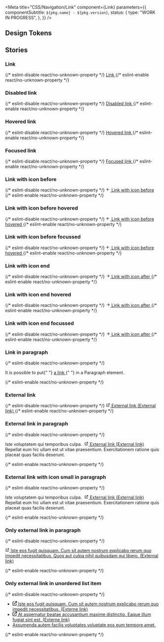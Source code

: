 
<Meta
  title="CSS/Navigation/Link"
  component={Link}
  parameters={{
    componentSubtitle: `${pkg.name} - ${pkg.version}`,
    status: {
      type: "WORK IN PROGRESS",
    },
  }}
/>

<Description markdown={readme} />

## Design Tokens

<DesignTokenDocBlock categoryName="Link" viewType="table" />

## Stories

### Link

<Canvas>
  {/* eslint-disable react/no-unknown-property */}
  <Story name="Link">
    <a href="#example-link" class="denhaag-link">
      <span class="denhaag-link__label">Link</span>
    </a>
  </Story>
  {/* eslint-enable react/no-unknown-property */}
</Canvas>

### Disabled link

<Canvas>
  {/* eslint-disable react/no-unknown-property */}
  <Story name="Disabled Link">
    <a href="#example-link" class="denhaag-link denhaag-link--disabled" tabindex="-1">
      <span class="denhaag-link__label">Disabled link</span>
    </a>
  </Story>
  {/* eslint-enable react/no-unknown-property */}
</Canvas>

### Hovered link

<Canvas>
  {/* eslint-disable react/no-unknown-property */}
  <Story name="Hovered Link">
    <a href="#example-link" class="denhaag-link denhaag-link--hover">
      <span class="denhaag-link__label">Hovered link</span>
    </a>
  </Story>
  {/* eslint-enable react/no-unknown-property */}
</Canvas>

### Focused link

<Canvas>
  {/* eslint-disable react/no-unknown-property */}
  <Story name="Focused Link">
    <a href="#example-link" class="denhaag-link denhaag-link--focus">
      <span class="denhaag-link__label">Focused link</span>
    </a>
  </Story>
  {/* eslint-enable react/no-unknown-property */}
</Canvas>

### Link with icon before

<Canvas>
  {/* eslint-disable react/no-unknown-property */}
  <Story name="Link with icon before">
    <a href="#example-link" tabindex="0" class="denhaag-link denhaag-link--with-icon denhaag-link--with-icon-start">
      <span class="denhaag-link__icon">
        <svg
          width="1em"
          height="1em"
          viewBox="0 0 24 24"
          fill="none"
          xmlns="http://www.w3.org/2000/svg"
          class="denhaag-icon"
          focusable="false"
          aria-hidden="true"
          shape-rendering="auto"
        >
          <path
            d="M11.7071 18.7071C11.3166 19.0976 10.6834 19.0976 10.2929 18.7071L4.29289 12.7071C4.10536 12.5196 4 12.2652 4 12C4 11.7348 4.10536 11.4804 4.29289 11.2929L10.2929 5.29289C10.6834 4.90237 11.3166 4.90237 11.7071 5.29289C12.0976 5.68342 12.0976 6.31658 11.7071 6.70711L7.41421 11L19 11C19.5523 11 20 11.4477 20 12C20 12.5523 19.5523 13 19 13L7.41421 13L11.7071 17.2929C12.0976 17.6834 12.0976 18.3166 11.7071 18.7071Z"
            fill="currentColor"
          ></path>
        </svg>
      </span>
      <span class="denhaag-link__label">Link with icon before</span>
    </a>
  </Story>
  {/* eslint-enable react/no-unknown-property */}
</Canvas>

### Link with icon before hovered

<Canvas>
  {/* eslint-disable react/no-unknown-property */}
  <Story name="Link with icon before hovered">
    <a
      href="#example-link"
      tabindex="0"
      class="denhaag-link denhaag-link--with-icon denhaag-link--with-icon-start denhaag-link--hover"
    >
      <span class="denhaag-link__icon">
        <svg
          width="1em"
          height="1em"
          viewBox="0 0 24 24"
          fill="none"
          xmlns="http://www.w3.org/2000/svg"
          class="denhaag-icon"
          focusable="false"
          aria-hidden="true"
          shape-rendering="auto"
        >
          <path
            d="M11.7071 18.7071C11.3166 19.0976 10.6834 19.0976 10.2929 18.7071L4.29289 12.7071C4.10536 12.5196 4 12.2652 4 12C4 11.7348 4.10536 11.4804 4.29289 11.2929L10.2929 5.29289C10.6834 4.90237 11.3166 4.90237 11.7071 5.29289C12.0976 5.68342 12.0976 6.31658 11.7071 6.70711L7.41421 11L19 11C19.5523 11 20 11.4477 20 12C20 12.5523 19.5523 13 19 13L7.41421 13L11.7071 17.2929C12.0976 17.6834 12.0976 18.3166 11.7071 18.7071Z"
            fill="currentColor"
          ></path>
        </svg>
      </span>
      <span class="denhaag-link__label">Link with icon before hovered</span>
    </a>
  </Story>
  {/* eslint-enable react/no-unknown-property */}
</Canvas>

### Link with icon before focussed

<Canvas>
  {/* eslint-disable react/no-unknown-property */}
  <Story name="Link with icon before focussed">
    <a
      href="#example-link"
      tabindex="0"
      class="denhaag-link denhaag-link--with-icon denhaag-link--with-icon-start denhaag-link--focus"
    >
      <span class="denhaag-link__icon">
        <svg
          width="1em"
          height="1em"
          viewBox="0 0 24 24"
          fill="none"
          xmlns="http://www.w3.org/2000/svg"
          class="denhaag-icon"
          focusable="false"
          aria-hidden="true"
          shape-rendering="auto"
        >
          <path
            d="M11.7071 18.7071C11.3166 19.0976 10.6834 19.0976 10.2929 18.7071L4.29289 12.7071C4.10536 12.5196 4 12.2652 4 12C4 11.7348 4.10536 11.4804 4.29289 11.2929L10.2929 5.29289C10.6834 4.90237 11.3166 4.90237 11.7071 5.29289C12.0976 5.68342 12.0976 6.31658 11.7071 6.70711L7.41421 11L19 11C19.5523 11 20 11.4477 20 12C20 12.5523 19.5523 13 19 13L7.41421 13L11.7071 17.2929C12.0976 17.6834 12.0976 18.3166 11.7071 18.7071Z"
            fill="currentColor"
          ></path>
        </svg>
      </span>
      <span class="denhaag-link__label">Link with icon before hovered</span>
    </a>
  </Story>
  {/* eslint-enable react/no-unknown-property */}
</Canvas>

### Link with icon end

<Canvas>
  {/* eslint-disable react/no-unknown-property */}
  <Story name="Link with icon after">
    <a href="#example-link" tabindex="0" class="denhaag-link denhaag-link--with-icon denhaag-link--with-icon-end">
      <span class="denhaag-link__icon">
        <svg
          width="1em"
          height="1em"
          viewBox="0 0 24 24"
          fill="none"
          xmlns="http://www.w3.org/2000/svg"
          class="denhaag-icon"
          focusable="false"
          aria-hidden="true"
          shape-rendering="auto"
        >
          <path
            d="M12.2929 5.29289C12.6834 4.90237 13.3166 4.90237 13.7071 5.29289L19.7071 11.2929C19.8946 11.4804 20 11.7348 20 12C20 12.2652 19.8946 12.5196 19.7071 12.7071L13.7071 18.7071C13.3166 19.0976 12.6834 19.0976 12.2929 18.7071C11.9024 18.3166 11.9024 17.6834 12.2929 17.2929L16.5858 13L5 13C4.44772 13 4 12.5523 4 12C4 11.4477 4.44772 11 5 11L16.5858 11L12.2929 6.70711C11.9024 6.31658 11.9024 5.68342 12.2929 5.29289Z"
            fill="currentColor"
          />
        </svg>
      </span>
      <span class="denhaag-link__label">Link with icon after</span>
    </a>
  </Story>
  {/* eslint-enable react/no-unknown-property */}
</Canvas>

### Link with icon end hovered

<Canvas>
  {/* eslint-disable react/no-unknown-property */}
  <Story name="Link with icon after hovered">
    <a
      href="#example-link"
      tabindex="0"
      class="denhaag-link denhaag-link--with-icon denhaag-link--with-icon-end denhaag-link--hover"
    >
      <span class="denhaag-link__icon">
        <svg
          width="1em"
          height="1em"
          viewBox="0 0 24 24"
          fill="none"
          xmlns="http://www.w3.org/2000/svg"
          class="denhaag-icon"
          focusable="false"
          aria-hidden="true"
          shape-rendering="auto"
        >
          <path
            d="M12.2929 5.29289C12.6834 4.90237 13.3166 4.90237 13.7071 5.29289L19.7071 11.2929C19.8946 11.4804 20 11.7348 20 12C20 12.2652 19.8946 12.5196 19.7071 12.7071L13.7071 18.7071C13.3166 19.0976 12.6834 19.0976 12.2929 18.7071C11.9024 18.3166 11.9024 17.6834 12.2929 17.2929L16.5858 13L5 13C4.44772 13 4 12.5523 4 12C4 11.4477 4.44772 11 5 11L16.5858 11L12.2929 6.70711C11.9024 6.31658 11.9024 5.68342 12.2929 5.29289Z"
            fill="currentColor"
          />
        </svg>
      </span>
      <span class="denhaag-link__label">Link with icon after</span>
    </a>
  </Story>
  {/* eslint-enable react/no-unknown-property */}
</Canvas>

### Link with icon end focussed

<Canvas>
  {/* eslint-disable react/no-unknown-property */}
  <Story name="Link with icon after focussed">
    <a
      href="#example-link"
      tabindex="0"
      class="denhaag-link denhaag-link--with-icon denhaag-link--with-icon-end denhaag-link--focus"
    >
      <span class="denhaag-link__icon">
        <svg
          width="1em"
          height="1em"
          viewBox="0 0 24 24"
          fill="none"
          xmlns="http://www.w3.org/2000/svg"
          class="denhaag-icon"
          focusable="false"
          aria-hidden="true"
          shape-rendering="auto"
        >
          <path
            d="M12.2929 5.29289C12.6834 4.90237 13.3166 4.90237 13.7071 5.29289L19.7071 11.2929C19.8946 11.4804 20 11.7348 20 12C20 12.2652 19.8946 12.5196 19.7071 12.7071L13.7071 18.7071C13.3166 19.0976 12.6834 19.0976 12.2929 18.7071C11.9024 18.3166 11.9024 17.6834 12.2929 17.2929L16.5858 13L5 13C4.44772 13 4 12.5523 4 12C4 11.4477 4.44772 11 5 11L16.5858 11L12.2929 6.70711C11.9024 6.31658 11.9024 5.68342 12.2929 5.29289Z"
            fill="currentColor"
          />
        </svg>
      </span>
      <span class="denhaag-link__label">Link with icon after</span>
    </a>
  </Story>
  {/* eslint-enable react/no-unknown-property */}
</Canvas>

### Link in paragraph

<Canvas>
  {/* eslint-disable react/no-unknown-property */}
  <Story name="Link in Paragraph">
    <p class="utrecht-paragraph">
      It is possible to put{" "}
      <a href="#example-link" class="denhaag-link" tabindex="0">
        <span class="denhaag-link__label">a link</span>
      </a>{" "}
      in a Paragraph element.
    </p>
  </Story>
  {/* eslint-enable react/no-unknown-property */}
</Canvas>

### External link

<Canvas>
  {/* eslint-disable react/no-unknown-property */}
  <Story name="External link">
    <a
      href="#example-link"
      class="denhaag-link denhaag-link--with-icon denhaag-link--with-icon-end denhaag-link--external"
    >
      <span class="denhaag-link__icon">
        <svg
          width="1em"
          height="1em"
          viewBox="0 0 24 24"
          fill="none"
          xmlns="http://www.w3.org/2000/svg"
          class="denhaag-icon"
          focusable="false"
          aria-hidden="true"
          shape-rendering="auto"
        >
          <path
            d="M14 5C13.4477 5 13 4.55228 13 4C13 3.44772 13.4477 3 14 3H20C20.2652 3 20.5196 3.10536 20.7071 3.29289C20.8946 3.48043 21 3.73478 21 4L21 10C21 10.5523 20.5523 11 20 11C19.4477 11 19 10.5523 19 10L19 6.41422L9.70711 15.7071C9.31658 16.0976 8.68342 16.0976 8.29289 15.7071C7.90237 15.3166 7.90237 14.6834 8.29289 14.2929L17.5858 5H14ZM3 7C3 5.89543 3.89543 5 5 5H10C10.5523 5 11 5.44772 11 6C11 6.55228 10.5523 7 10 7H5V19H17V14C17 13.4477 17.4477 13 18 13C18.5523 13 19 13.4477 19 14V19C19 20.1046 18.1046 21 17 21H5C3.89543 21 3 20.1046 3 19V7Z"
            fill="currentColor"
          />
        </svg>
      </span>
      <span class="denhaag-link__label">External link</span>
      <span class="denhaag-link__sr-only">(External link)</span>
    </a>
  </Story>
  {/* eslint-enable react/no-unknown-property */}
</Canvas>

### External link in paragraph

<Canvas>
  {/* eslint-disable react/no-unknown-property */}
  <Story name="External link in paragraph">
    <p class="utrecht-paragraph">
      Iste voluptatem qui temporibus culpa.&nbsp;
      <a
        href="#example-link"
        class="denhaag-link denhaag-link--with-icon denhaag-link--with-icon-end denhaag-link--external"
      >
        <span class="denhaag-link__icon">
          <svg
            width="1em"
            height="1em"
            viewBox="0 0 24 24"
            fill="none"
            xmlns="http://www.w3.org/2000/svg"
            class="denhaag-icon"
            focusable="false"
            aria-hidden="true"
            shape-rendering="auto"
          >
            <path
              d="M14 5C13.4477 5 13 4.55228 13 4C13 3.44772 13.4477 3 14 3H20C20.2652 3 20.5196 3.10536 20.7071 3.29289C20.8946 3.48043 21 3.73478 21 4L21 10C21 10.5523 20.5523 11 20 11C19.4477 11 19 10.5523 19 10L19 6.41422L9.70711 15.7071C9.31658 16.0976 8.68342 16.0976 8.29289 15.7071C7.90237 15.3166 7.90237 14.6834 8.29289 14.2929L17.5858 5H14ZM3 7C3 5.89543 3.89543 5 5 5H10C10.5523 5 11 5.44772 11 6C11 6.55228 10.5523 7 10 7H5V19H17V14C17 13.4477 17.4477 13 18 13C18.5523 13 19 13.4477 19 14V19C19 20.1046 18.1046 21 17 21H5C3.89543 21 3 20.1046 3 19V7Z"
              fill="currentColor"
            />
          </svg>
        </span>
        <span class="denhaag-link__label">External link</span>
        <span class="denhaag-link__sr-only">(External link)</span>
      </a> Repellat eum hic ullam est ut vitae praesentium. Exercitationem ratione quis placeat quas facilis deserunt.
    </p>
  </Story>
  {/* eslint-enable react/no-unknown-property */}
</Canvas>

### External link with icon small in paragraph

<Canvas>
  {/* eslint-disable react/no-unknown-property */}
  <Story name="External link with icon small in paragraph">
    <p class="utrecht-paragraph">
      Iste voluptatem qui temporibus culpa.&nbsp;
      <a
        href="#example-link"
        class="denhaag-link denhaag-link--with-icon denhaag-link--with-small-icon denhaag-link--with-icon-end denhaag-link--external"
      >
        <span class="denhaag-link__icon">
          <svg
            width="1em"
            height="1em"
            viewBox="0 0 24 24"
            fill="none"
            xmlns="http://www.w3.org/2000/svg"
            class="denhaag-icon"
            focusable="false"
            aria-hidden="true"
            shape-rendering="auto"
          >
            <path
              d="M14 5C13.4477 5 13 4.55228 13 4C13 3.44772 13.4477 3 14 3H20C20.2652 3 20.5196 3.10536 20.7071 3.29289C20.8946 3.48043 21 3.73478 21 4L21 10C21 10.5523 20.5523 11 20 11C19.4477 11 19 10.5523 19 10L19 6.41422L9.70711 15.7071C9.31658 16.0976 8.68342 16.0976 8.29289 15.7071C7.90237 15.3166 7.90237 14.6834 8.29289 14.2929L17.5858 5H14ZM3 7C3 5.89543 3.89543 5 5 5H10C10.5523 5 11 5.44772 11 6C11 6.55228 10.5523 7 10 7H5V19H17V14C17 13.4477 17.4477 13 18 13C18.5523 13 19 13.4477 19 14V19C19 20.1046 18.1046 21 17 21H5C3.89543 21 3 20.1046 3 19V7Z"
              fill="currentColor"
            />
          </svg>
        </span>
        <span class="denhaag-link__label">External link</span>
        <span class="denhaag-link__sr-only">(External link)</span>
      </a> Repellat eum hic ullam est ut vitae praesentium. Exercitationem ratione quis placeat quas facilis deserunt.
    </p>
  </Story>
  {/* eslint-enable react/no-unknown-property */}
</Canvas>

### Only external link in paragraph

<Canvas>
  {/* eslint-disable react/no-unknown-property */}
  <Story name="Only external link in paragraph">
    <p class="utrecht-paragraph">
      <a
        href="#example-link"
        class="denhaag-link denhaag-link--with-icon denhaag-link--with-icon-end denhaag-link--external"
      >
        <span class="denhaag-link__icon">
          <svg
            width="1em"
            height="1em"
            viewBox="0 0 24 24"
            fill="none"
            xmlns="http://www.w3.org/2000/svg"
            class="denhaag-icon"
            focusable="false"
            aria-hidden="true"
            shape-rendering="auto"
          >
            <path
              d="M14 5C13.4477 5 13 4.55228 13 4C13 3.44772 13.4477 3 14 3H20C20.2652 3 20.5196 3.10536 20.7071 3.29289C20.8946 3.48043 21 3.73478 21 4L21 10C21 10.5523 20.5523 11 20 11C19.4477 11 19 10.5523 19 10L19 6.41422L9.70711 15.7071C9.31658 16.0976 8.68342 16.0976 8.29289 15.7071C7.90237 15.3166 7.90237 14.6834 8.29289 14.2929L17.5858 5H14ZM3 7C3 5.89543 3.89543 5 5 5H10C10.5523 5 11 5.44772 11 6C11 6.55228 10.5523 7 10 7H5V19H17V14C17 13.4477 17.4477 13 18 13C18.5523 13 19 13.4477 19 14V19C19 20.1046 18.1046 21 17 21H5C3.89543 21 3 20.1046 3 19V7Z"
              fill="currentColor"
            />
          </svg>
        </span>
        <span class="denhaag-link__label">
          Iste eos fugit quisquam. Cum sit autem nostrum explicabo rerum quo impedit necessitatibus. Quos aut culpa
          nihil quibusdam qui libero.
        </span>
        <span class="denhaag-link__sr-only">(External link)</span>
      </a>
    </p>
  </Story>
  {/* eslint-enable react/no-unknown-property */}
</Canvas>

### Only external link in unordered list item

<Canvas>
  {/* eslint-disable react/no-unknown-property */}
  <Story name="Only external link in unordered list item">
    <ul class="denhaag-unordered-list">
      <li>
        <a
          href="https://denhaag.raadsinformatie.nl/modules/13/Overige%20bestuurlijke%20stukken/757852"
          class="denhaag-link denhaag-link--external denhaag-link--with-icon denhaag-link--with-icon-end denhaag-link--added-by-js"
        >
          <span class="denhaag-link__icon">
            <svg
              aria-hidden="true"
              class="denhaag-icon"
              xmlns="http://www.w3.org/2000/svg"
              width="1em"
              height="1em"
              viewBox="0 0 18 18"
              fill="none"
            >
              <path
                d="M11 2C10.4477 2 10 1.55228 10 1C10 0.447715 10.4477 0 11 0H17C17.2652 0 17.5196 0.105357 17.7071 0.292894C17.8946 0.48043 18 0.734784 18 1L18 7C18 7.55229 17.5523 8 17 8C16.4477 8 16 7.55228 16 7L16 3.41422L6.70711 12.7071C6.31658 13.0976 5.68342 13.0976 5.29289 12.7071C4.90237 12.3166 4.90237 11.6834 5.29289 11.2929L14.5858 2H11ZM0 4C0 2.89543 0.895431 2 2 2H7C7.55228 2 8 2.44772 8 3C8 3.55228 7.55228 4 7 4H2V16H14V11C14 10.4477 14.4477 10 15 10C15.5523 10 16 10.4477 16 11V16C16 17.1046 15.1046 18 14 18H2C0.895431 18 0 17.1046 0 16V4Z"
                fill="currentColor"
              ></path>
            </svg>
          </span>
          <span class="denhaag-link__label">
            Iste eos fugit quisquam. Cum sit autem nostrum explicabo rerum quo impedit necessitatibus.
          </span>
          <span class="denhaag-link__sr-only">(Externe link)</span>
        </a>
      </li>
      <li>
        <a
          href="https://denhaag.raadsinformatie.nl/modules/13/Overige%20bestuurlijke%20stukken/598806"
          class="denhaag-link denhaag-link--external denhaag-link--with-icon denhaag-link--with-icon-end denhaag-link--added-by-js"
        >
          <span class="denhaag-link__icon">
            <svg
              aria-hidden="true"
              class="denhaag-icon"
              xmlns="http://www.w3.org/2000/svg"
              width="1em"
              height="1em"
              viewBox="0 0 18 18"
              fill="none"
            >
              <path
                d="M11 2C10.4477 2 10 1.55228 10 1C10 0.447715 10.4477 0 11 0H17C17.2652 0 17.5196 0.105357 17.7071 0.292894C17.8946 0.48043 18 0.734784 18 1L18 7C18 7.55229 17.5523 8 17 8C16.4477 8 16 7.55228 16 7L16 3.41422L6.70711 12.7071C6.31658 13.0976 5.68342 13.0976 5.29289 12.7071C4.90237 12.3166 4.90237 11.6834 5.29289 11.2929L14.5858 2H11ZM0 4C0 2.89543 0.895431 2 2 2H7C7.55228 2 8 2.44772 8 3C8 3.55228 7.55228 4 7 4H2V16H14V11C14 10.4477 14.4477 10 15 10C15.5523 10 16 10.4477 16 11V16C16 17.1046 15.1046 18 14 18H2C0.895431 18 0 17.1046 0 16V4Z"
                fill="currentColor"
              ></path>
            </svg>
          </span>
          <span class="denhaag-link__label">
            At aspernatur beatae accusantium maxime distinctio. Eaque illum fugiat sint est.
          </span>
          <span class="denhaag-link__sr-only">(Externe link)</span>
        </a>
      </li>
      <li>
        <a
          href="https://denhaag.test/nl/in-de-stad/verkeer-en-vervoer/ov-next-openbaar-vervoer-van-de-toekomst/"
          class="denhaag-link denhaag-link--added-by-js"
        >
          <span class="denhaag-link__label">Assumenda autem facilis voluptates voluptate eos eum tempore amet.</span>
        </a>
      </li>
    </ul>
  </Story>
  {/* eslint-enable react/no-unknown-property */}
</Canvas>
